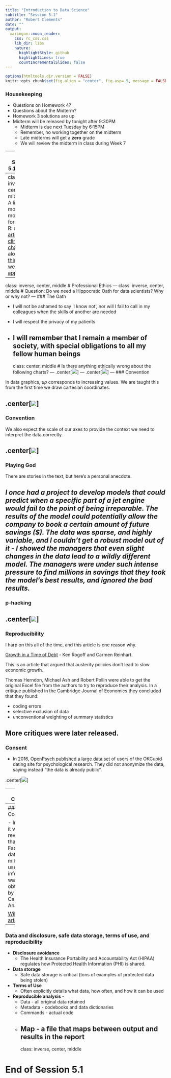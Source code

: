 ```yaml
---
title: "Introduction to Data Science"
subtitle: "Session 5.1"
author: "Robert Clements"
date: ""
output:
  xaringan::moon_reader:
    css: rc_css.css
    lib_dir: libs
    nature:
      highlightStyle: github
      highlightLines: true
      countIncrementalSlides: false
---
```


```r
options(htmltools.dir.version = FALSE)
knitr::opts_chunk$set(fig.align = "center", fig.asp=.5, message = FALSE, warning = FALSE)
```

### Housekeeping

- Questions on Homework 4?
- Questions about the Midterm?
- Homework 3 solutions are up
- Midterm will be released by tonight after 9:30PM
  + Midterm is due next Tuesday by 6:15PM
  + Remember, no working together on the midterm
  + Late midterms will get a **zero** grade
  + We will review the midterm in class during Week 7

---
### Session 5.1 Outline

- A little more motivation
- Professional Ethics
  + *Modern Data Science with R - Chapter 6*
---
class: inverse, center, middle
## A little more motivation for learning R:
### [This article on climate change](https://www.kron4.com/news/bay-area/what-will-weather-be-like-in-san-francisco-in-60-years-more-like-los-angeles-study-says/1797903052) along with [this Shiny web application](https://fitzlab.shinyapps.io/cityapp/).
---
class: inverse, center, middle
# Professional Ethics
---
class: inverse, center, middle
# Question: Do we need a Hippocratic Oath for data scientists? Why or why not?
---
### The Oath

- I will not be ashamed to say 'I know not', nor will I fail to call in my colleagues when the skills of another are needed

- I will respect the privacy of my patients

- I will remember that I remain a member of society, with special obligations to all my fellow human beings
---
class: center, middle
# Is there anything ethically wrong about the following charts?
---
.center[![](pics/florida.jpg)]
---
.center[![](pics/climate.png)]
---
### Convention

In data graphics, *up* corresponds to increasing values. We are taught this from the first time we draw cartesian coordinates.

.center[![](pics/florida_small.jpg)]
---
### Convention

We also expect the scale of our axes to provide the context we need to interpret the data correctly.

.center[![](pics/climate_small.png)]
---
### Playing God

There are stories in the text, but here's a personal anecdote.

*I once had a project to develop models that could predict when a specific part of a jet engine would fail to the point of being irreparable. The results of the model could potentially allow the company to book a certain amount of future savings ($). The data was sparse, and highly variable, and I couldn't get a robust model out of it - I showed the managers that even slight changes in the data lead to a wildly different model. The managers were under such intense pressure to find millions in savings that they took the model's best results, and ignored the bad results.*
---
### p-hacking

.center[![](pics/phack.png)]
---
### Reproducibility

I harp on this all of the time, and this article is one reason why.

[Growth in a Time of Debt](http://www.nber.org/papers/w15639) - Ken Rogoff and Carmen Reinhart. 

This is an article that argued that austerity policies don't lead to slow economic growth.

Thomas Herndon, Michael Ash and Robert Pollin were able to get the original Excel file from the authors to try to reproduce their analysis. In a critique published in the Cambridge Journal of Economics they concluded that they found:

- coding errors
- selective exclusion of data
- unconventional weighting of summary statistics

More critiques were later released.
---
### Consent

- In 2016, [OpenPsych published a large data set](https://www.wired.com/2016/05/okcupid-study-reveals-perils-big-data-science/) of users of the OKCupid dating site for psychological research. They did not anonymize the data, saying instead "the data is already public".

.center[![](pics/okcupid.png)]

---
### Consent

- In 2012, Facebook [performed a week long experiment](https://www.forbes.com/sites/kashmirhill/2014/06/28/facebook-manipulated-689003-users-emotions-for-science/#52f4237e197c) on its users. The goal was to manipulate users' news feeds to see if it affects their mood. 

.center[![](pics/fb.png)]
---
### Consent

- In 2018, it was revealed that Facebook data for 87 million users' information was obtained by Cambridge Analytica.

[Wikipedia article](https://en.wikipedia.org/wiki/Facebook%E2%80%93Cambridge_Analytica_data_scandal)
---
### Data and disclosure, safe data storage, terms of use, and reproducibility


- **Disclosure avoidance** 
  + The Health Insurance Portability and Accountability Act (HIPAA) regulates how Protected Health Information (PHI) is shared. 
- **Data storage** 
  + Safe data storage is critical (tons of examples of protected data being stolen)
- **Terms of Use**
  + Often explicitly details what data, how often, and how it can be used
- **Reproducible analysis** - 
  + Data - all original data retained
  + Metadata - codebooks and data dictionaries
  + Commands - actual code
  + Map - a file that maps between output and results in the report
---
class: inverse, center, middle

# End of Session 5.1